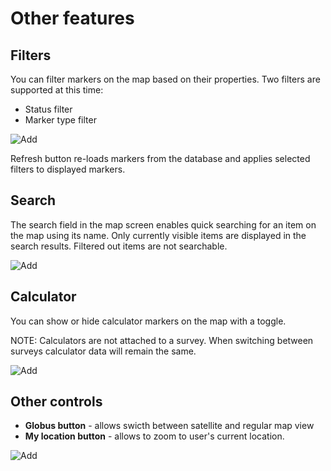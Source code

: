 
# Other features

## Filters

You can filter markers on the map based on their properties. Two filters are supported at this time:

- Status filter
- Marker type filter

<ImageView>
  <Image src="/images/map/5.10.png" alt="Add" width={300} height={300} />
</ImageView>

Refresh button re-loads markers from the database and applies selected filters to displayed markers.

## Search

The search field in the map screen enables quick searching for an item on the map using its name. Only currently visible items are displayed in the search results. Filtered out items are not searchable.

<ImageView>
  <Image src="/images/map/5.9.png" alt="Add" width={300} height={300} />
</ImageView>

## Calculator

You can show or hide calculator markers on the map with a toggle.

NOTE: Calculators are not attached to a survey. When switching between surveys calculator data will remain the same.

<ImageView>
  <Image src="/images/map/5.12.png" alt="Add" width={300} height={300} />
</ImageView>



## Other controls

- **Globus button** - allows swicth between satellite and regular map view
- **My location button** - allows to zoom to user's current location.

<ImageView>
  <Image src="/images/map/5.11.png" alt="Add" width={300} height={300} />
</ImageView>
